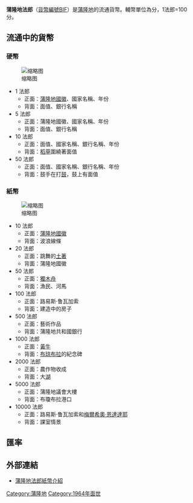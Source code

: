 '''蒲隆地法郎'''（[[ISO_4217|貨幣編號]]BIF）是[[蒲隆地|蒲隆地]]的流通貨幣。輔幣單位為分，1法郎=100分。

==流通中的貨幣==
===硬幣===
[[File:Burundian_franc_coin_set.JPG|缩略图]]
*1 法郎
**正面：[[蒲隆地國徽|蒲隆地國徽]]、國家名稱、年份
**背面：面值、銀行名稱
*5 法郎
**正面：蒲隆地國徽、國家名稱、年份
**背面：面值、銀行名稱
*10 法郎
**正面：面值、國家名稱、銀行名稱、年份
**背面：[[稻草|稻草]]圍繞著面值
*50 法郎
**正面：面值、國家名稱、銀行名稱、年份
**背面：鼓手在打[[鼓|鼓]]，鼓上有面值

===紙幣===
[[File:Burundi_franc_banknote_set.jpg|缩略图]]
*10 法郎
**正面：[[蒲隆地國徽|蒲隆地國徽]]
**背面：波浪線條
*20 法郎
**正面：跳舞的[[土著|土著]]
**背面：蒲隆地國徽
*50 法郎
**正面：[[獨木舟|獨木舟]]
**背面：漁民、河馬
*100 法郎
**正面：路易斯·鲁瓦加索
**背面：建造中的房子
*500 法郎
**正面：藝術作品
**背面：蒲隆地共和國銀行
*1000 法郎
**正面：[[黃牛|黃牛]]
**背面：[[布琼布拉|布琼布拉]]的紀念碑
*2000 法郎
**正面：農作物收成
**背面：大[[湖|湖]]
*5000 法郎
**正面：蒲隆地議會大樓
**背面：布瓊布拉港口
*10000 法郎
**正面：路易斯·鲁瓦加索和[[梅爾希奧·恩達達耶|梅爾希奧·恩達達耶]]
**背面：課室情景
== 匯率 ==
{{Exchange Rate|BIF}}
== 外部連結 ==
*[https://papermoneyworld.wordpress.com/2015/06/24/burundi-%E8%92%B2%E9%9A%86%E5%9C%B0%E6%B3%95%E9%83%8E%E7%B4%99%E5%B9%A3/ 蒲隆地法郎紙幣介紹] {{Wayback|url=https://papermoneyworld.wordpress.com/2015/06/24/burundi-%E8%92%B2%E9%9A%86%E5%9C%B0%E6%B3%95%E9%83%8E%E7%B4%99%E5%B9%A3/ |date=20211129035845 }}
{{Standard numismatics external links
| world_coin_gallery_1_url  = Burundi
| world_coin_gallery_1_name = Burundi
| banknote_world_1_url      = burundi
| banknote_world_1_name     = Burundi
| dollarization_1_url       = bi
| dollarization_1_name      = Burundi
| gfd_1_url                 = Burundi
| gfd_1_name                = Burundi
| gfd_data_1_url            = 5535
| gfd_data_1_name           = Burundi Franc
| show_gfd_excel            = Y
}}

{{Currencies of Africa}}
{{Franc}}
{{Currency-stub}}

[[Category:蒲隆地|Category:蒲隆地]]
[[Category:1964年面世|Category:1964年面世]]